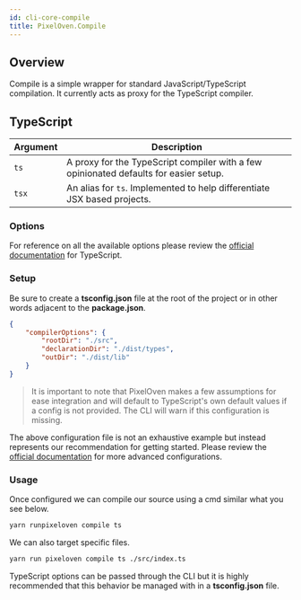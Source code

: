 ```yaml
---
id: cli-core-compile
title: PixelOven.Compile
---
```


## Overview

Compile is a simple wrapper for standard JavaScript/TypeScript compilation. It currently acts as proxy for the TypeScript compiler.

## TypeScript

| Argument | Description                                                                           |
| -------- | ------------------------------------------------------------------------------------- |
| `ts`     | A proxy for the TypeScript compiler with a few opinionated defaults for easier setup. |
| `tsx`    | An alias for `ts`. Implemented to help differentiate JSX based projects.              |

### Options

For reference on all the available options please review the [official documentation](https://www.typescriptlang.org/docs/home.html) for TypeScript.

### Setup

Be sure to create a **tsconfig.json** file at the root of the project or in other words adjacent to the **package.json**.

```json
{
    "compilerOptions": {
        "rootDir": "./src",
        "declarationDir": "./dist/types",
        "outDir": "./dist/lib"
    }
}
```

> It is important to note that PixelOven makes a few assumptions for ease integration and will default to TypeScript's own default values if a config is not provided. The CLI will warn if this configuration is missing.

The above configuration file is not an exhaustive example but instead represents our recommendation for getting started. Please review the [official documentation](https://www.typescriptlang.org/docs/handbook/tsconfig-json.html) for more advanced configurations.

### Usage

Once configured we can compile our source using a cmd similar what you see below.

```bash
yarn runpixeloven compile ts
```

We can also target specific files.

```bash
yarn run pixeloven compile ts ./src/index.ts
```

TypeScript options can be passed through the CLI but it is highly recommended that this behavior be managed with in a **tsconfig.json** file.
